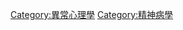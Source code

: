 {{Commons category|Psychopathology}}
{{Catmain|精神病理學}}

[[Category:異常心理學|Category:異常心理學]]
[[Category:精神病學|Category:精神病學]]